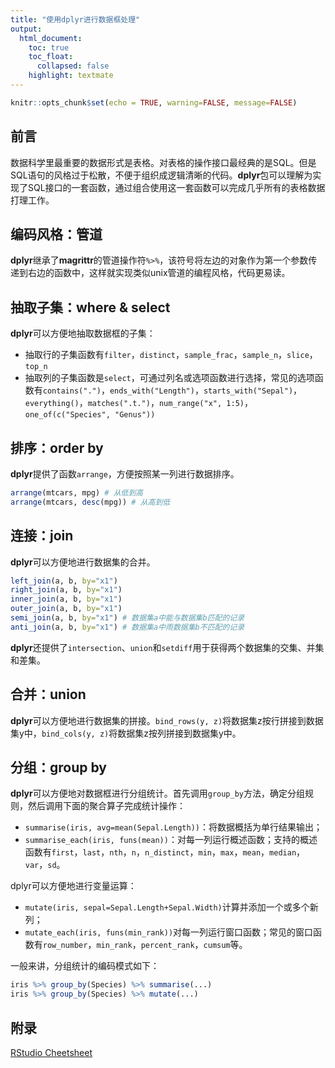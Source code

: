 ```yaml
---
title: "使用dplyr进行数据框处理"
output:
  html_document:
    toc: true
    toc_float: 
      collapsed: false
    highlight: textmate
---
```


```r
knitr::opts_chunk$set(echo = TRUE, warning=FALSE, message=FALSE)
```

## 前言

数据科学里最重要的数据形式是表格。对表格的操作接口最经典的是SQL。但是SQL语句的风格过于松散，不便于组织成逻辑清晰的代码。**dplyr**包可以理解为实现了SQL接口的一套函数，通过组合使用这一套函数可以完成几乎所有的表格数据打理工作。


## 编码风格：管道

**dplyr**继承了**magrittr**的管道操作符`%>%`，该符号将左边的对象作为第一个参数传递到右边的函数中，这样就实现类似unix管道的编程风格，代码更易读。

## 抽取子集：where & select
**dplyr**可以方便地抽取数据框的子集：

- 抽取行的子集函数有`filter`，`distinct`，`sample_frac`，`sample_n`，`slice`，`top_n`
- 抽取列的子集函数是`select`，可通过列名或选项函数进行选择，常见的选项函数有`contains(".")`，`ends_with("Length")`，`starts_with("Sepal")`，`everything()`，`matches(".t.")`，`num_range("x", 1:5)`，`one_of(c("Species", "Genus"))`

## 排序：order by

**dplyr**提供了函数`arrange`，方便按照某一列进行数据排序。

``` r
arrange(mtcars, mpg) # 从低到高
arrange(mtcars, desc(mpg)) # 从高到低
```

## 连接：join

**dplyr**可以方便地进行数据集的合并。

``` r
left_join(a, b, by="x1")
right_join(a, b, by="x1")
inner_join(a, b, by="x1")
outer_join(a, b, by="x1")
semi_join(a, b, by="x1") # 数据集a中能与数据集b匹配的记录
anti_join(a, b, by="x1") # 数据集a中雨数据集b不匹配的记录
```

**dplyr**还提供了`intersection`、`union`和`setdiff`用于获得两个数据集的交集、并集和差集。

## 合并：union
**dplyr**可以方便地进行数据集的拼接。`bind_rows(y, z)`将数据集z按行拼接到数据集y中，`bind_cols(y, z)`将数据集z按列拼接到数据集y中。

## 分组：group by

**dplyr**可以方便地对数据框进行分组统计。首先调用`group_by`方法，确定分组规则，然后调用下面的聚合算子完成统计操作：

- `summarise(iris, avg=mean(Sepal.Length))`：将数据概括为单行结果输出；
- `summarise_each(iris, funs(mean))`：对每一列运行概述函数；支持的概述函数有`first`，`last`，`nth`，`n`，`n_distinct`，`min`，`max`，`mean`，`median`，`var`，`sd`。

dplyr可以方便地进行变量运算：

- `mutate(iris, sepal=Sepal.Length+Sepal.Width)`计算并添加一个或多个新列；
- `mutate_each(iris, funs(min_rank))`对每一列运行窗口函数；常见的窗口函数有`row_number`，`min_rank`，`percent_rank`，`cumsum`等。

一般来讲，分组统计的编码模式如下：

``` r
iris %>% group_by(Species) %>% summarise(...)
iris %>% group_by(Species) %>% mutate(...)
```

## 附录
[RStudio Cheetsheet](files/dplyr-tidyr-cheatsheet.pdf)

